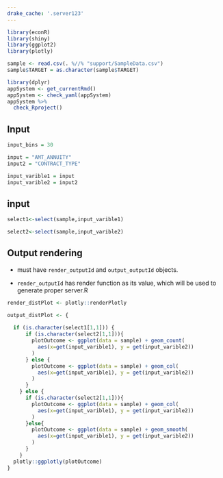 ```yaml
---
drake_cache: '.server123'
---
```


```r
library(econR)
library(shiny)
library(ggplot2)
library(plotly)

sample <- read.csv(. %//% "support/SampleData.csv")
sample$TARGET = as.character(sample$TARGET)
```

```r
library(dplyr)
appSystem <- get_currentRmd()
appSystem <- check_yaml(appSystem)
appSystem %>%
  check_Rproject()
```

## Input 

```r
input_bins = 30

input = "AMT_ANNUITY"
input2 = "CONTRACT_TYPE"

input_varible1 = input
input_varible2 = input2
```


## input

```r
select1<-select(sample,input_varible1)
```


```r
select2<-select(sample,input_varible2)
```


## Output rendering

  * must have `render_outputId` and `output_outputId` objects.
  
  * `render_outputId` has render function as its value, which will be used to generate proper server.R

```r
render_distPlot <- plotly::renderPlotly
```


```r
output_distPlot <- {
  
  if (is.character(select1[1,1])) {
      if (is.character(select2[1,1])){
        plotOutcome <- ggplot(data = sample) + geom_count(
          aes(x=get(input_varible1), y = get(input_varible2))
        )
      } else {
        plotOutcome <- ggplot(data = sample) + geom_col(
          aes(x=get(input_varible1), y = get(input_varible2))
        )
      }
    } else {
      if (is.character(select2[1,1])){
        plotOutcome <- ggplot(data = sample) + geom_col(
          aes(x=get(input_varible1), y = get(input_varible2))
        )
      }else{
        plotOutcome <- ggplot(data = sample) + geom_smooth(
          aes(x=get(input_varible1), y = get(input_varible2))
        )
      }
    }
  plotly::ggplotly(plotOutcome) 
}
```

